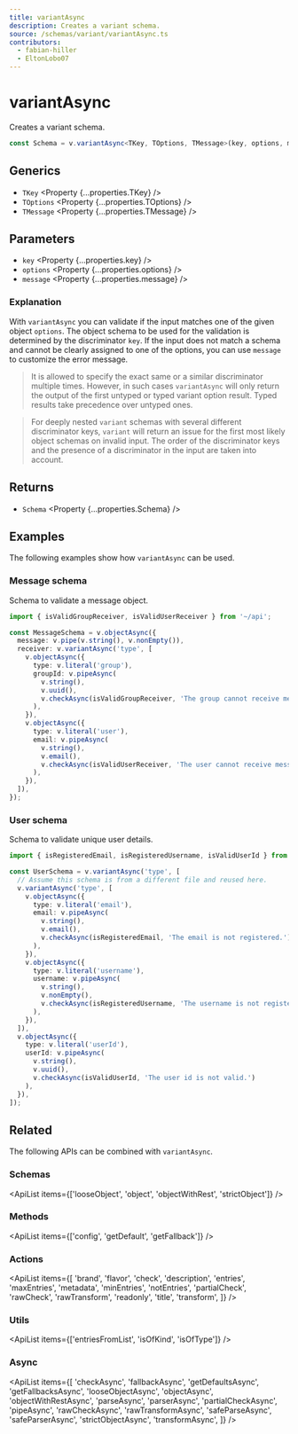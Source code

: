 ```yaml
---
title: variantAsync
description: Creates a variant schema.
source: /schemas/variant/variantAsync.ts
contributors:
  - fabian-hiller
  - EltonLobo07
---
```



# variantAsync

Creates a variant schema.

```ts
const Schema = v.variantAsync<TKey, TOptions, TMessage>(key, options, message);
```

## Generics

- `TKey` <Property {...properties.TKey} />
- `TOptions` <Property {...properties.TOptions} />
- `TMessage` <Property {...properties.TMessage} />

## Parameters

- `key` <Property {...properties.key} />
- `options` <Property {...properties.options} />
- `message` <Property {...properties.message} />

### Explanation

With `variantAsync` you can validate if the input matches one of the given object `options`. The object schema to be used for the validation is determined by the discriminator `key`. If the input does not match a schema and cannot be clearly assigned to one of the options, you can use `message` to customize the error message.

> It is allowed to specify the exact same or a similar discriminator multiple times. However, in such cases `variantAsync` will only return the output of the first untyped or typed variant option result. Typed results take precedence over untyped ones.

> For deeply nested `variant` schemas with several different discriminator keys, `variant` will return an issue for the first most likely object schemas on invalid input. The order of the discriminator keys and the presence of a discriminator in the input are taken into account.

## Returns

- `Schema` <Property {...properties.Schema} />

## Examples

The following examples show how `variantAsync` can be used.

### Message schema

Schema to validate a message object.

```ts
import { isValidGroupReceiver, isValidUserReceiver } from '~/api';

const MessageSchema = v.objectAsync({
  message: v.pipe(v.string(), v.nonEmpty()),
  receiver: v.variantAsync('type', [
    v.objectAsync({
      type: v.literal('group'),
      groupId: v.pipeAsync(
        v.string(),
        v.uuid(),
        v.checkAsync(isValidGroupReceiver, 'The group cannot receive messages.')
      ),
    }),
    v.objectAsync({
      type: v.literal('user'),
      email: v.pipeAsync(
        v.string(),
        v.email(),
        v.checkAsync(isValidUserReceiver, 'The user cannot receive messages.')
      ),
    }),
  ]),
});
```

### User schema

Schema to validate unique user details.

```ts
import { isRegisteredEmail, isRegisteredUsername, isValidUserId } from '~/api';

const UserSchema = v.variantAsync('type', [
  // Assume this schema is from a different file and reused here.
  v.variantAsync('type', [
    v.objectAsync({
      type: v.literal('email'),
      email: v.pipeAsync(
        v.string(),
        v.email(),
        v.checkAsync(isRegisteredEmail, 'The email is not registered.')
      ),
    }),
    v.objectAsync({
      type: v.literal('username'),
      username: v.pipeAsync(
        v.string(),
        v.nonEmpty(),
        v.checkAsync(isRegisteredUsername, 'The username is not registered.')
      ),
    }),
  ]),
  v.objectAsync({
    type: v.literal('userId'),
    userId: v.pipeAsync(
      v.string(),
      v.uuid(),
      v.checkAsync(isValidUserId, 'The user id is not valid.')
    ),
  }),
]);
```

## Related

The following APIs can be combined with `variantAsync`.

### Schemas

<ApiList items={['looseObject', 'object', 'objectWithRest', 'strictObject']} />

### Methods

<ApiList items={['config', 'getDefault', 'getFallback']} />

### Actions

<ApiList
  items={[
    'brand',
    'flavor',
    'check',
    'description',
    'entries',
    'maxEntries',
    'metadata',
    'minEntries',
    'notEntries',
    'partialCheck',
    'rawCheck',
    'rawTransform',
    'readonly',
    'title',
    'transform',
  ]}
/>

### Utils

<ApiList items={['entriesFromList', 'isOfKind', 'isOfType']} />

### Async

<ApiList
  items={[
    'checkAsync',
    'fallbackAsync',
    'getDefaultsAsync',
    'getFallbacksAsync',
    'looseObjectAsync',
    'objectAsync',
    'objectWithRestAsync',
    'parseAsync',
    'parserAsync',
    'partialCheckAsync',
    'pipeAsync',
    'rawCheckAsync',
    'rawTransformAsync',
    'safeParseAsync',
    'safeParserAsync',
    'strictObjectAsync',
    'transformAsync',
  ]}
/>
